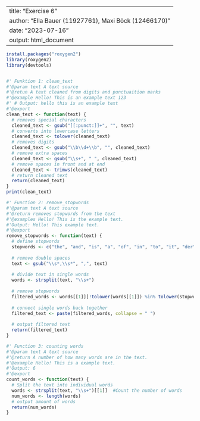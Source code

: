 
---
title: "Exercise 6"
author: "Ella Bauer (11927761), Maxi Böck (12466170)"
date: "2023-07-16"
output: html_document
---
```r
install.packages("roxygen2")
library(roxygen2)
library(devtools)
```
```r
```




```r
#' Funktion 1: clean_text
#'@param text A text source 
#'@retun A text cleaned from digits and punctuaition marks
#'@example Hello! This is an example text 123
#' # Output: hello this is an example text
#'@export
clean_text <- function(text) {
  # removes special characters
  cleaned_text <- gsub("[[:punct:]]+", "", text)
  # converts into lowercase letters
  cleaned_text <- tolower(cleaned_text)
  # removes digits
  cleaned_text <- gsub("\\b\\d+\\b", "", cleaned_text)
  # remove extra spaces
  cleaned_text <- gsub("\\s+", " ", cleaned_text)
  # remove spaces in front and at end
  cleaned_text <- trimws(cleaned_text)
  # return cleaned text
  return(cleaned_text)
}
print(clean_text)
```



```r
#' Function 2: remove_stopwords
#'@param text A text source
#'@return removes stopwords from the text
#'@examples Hello! This is the example text.
#'Output: Hello! This example text.
#'@export
remove_stopwords <- function(text) {
  # define stopwords
  stopwords <- c("the", "and", "is", "a", "of", "in", "to", "it", "der", "die", "das", "und", "ist", "ein", "von", "in", "zu", "es", "Es", "Zu", "Und", "Ist", "Ein", "Von", "In", "Der", "Die", "Das")
  
  # remove double spaces 
  text <- gsub("\\s*,\\s*", ",", text)
  
  # divide text in single words
  words <- strsplit(text, "\\s+")
  
  # remove stopwords
  filtered_words <- words[[1]][!tolower(words[[1]]) %in% tolower(stopwords)]
  
  # connect single words back together
  filtered_text <- paste(filtered_words, collapse = " ")
  
  # output filtered text
  return(filtered_text)
}

```


```r
#' Function 3: counting words
#'@param text A text source
#'@return A number of how many words are in the text.
#'@example Hello! This is a example text.
#'Output: 6
#'@export 
count_words <- function(text) {
  # Split the text into individual words
  words <- strsplit(text, "\\s+")[[1]]  #Count the number of words
  num_words <- length(words)  
  # output amount of words
  return(num_words)
}
```
